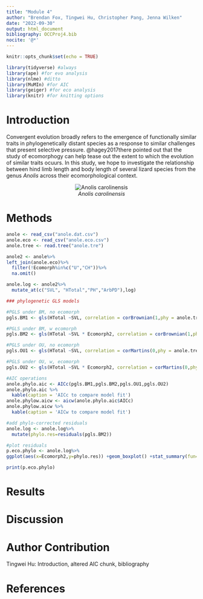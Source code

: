 ```yaml
---
title: "Module 4"
author: "Brendan Fox, Tingwei Hu, Christopher Pang, Jenna Wilken"
date: "2022-09-30"
output: html_document
bibliography: OCCProj4.bib
nocite: '@*'
---
```

```r
knitr::opts_chunk$set(echo = TRUE)
```

```r
library(tidyverse) #always
library(ape) #for evo analysis
library(nlme) #ditto
library(MuMIn) #for AIC
library(geiger) #for eco analysis
library(knitr) #for knitting options
```
#   Introduction
Convergent evolution broadly refers to the emergence of functionally similar traits in phylogenetically distant species as a response to similar challenges that present selective pressure. @hagey2017there pointed out that the study of ecomorphogy can help tease out the extent to which the evolution of similar traits ocuurs. In this study, we hope to investigate the relationship between hind limb length and body length of several lizard species from the genus *Anolis* across their ecomorphological context.
<center>
![*Anolis carolinensis*](https://img.texasmonthly.com/2015/12/3818630739_60c3697540_o.jpg?auto=compress&crop=faces&fit=fit&fm=jpg&h=0&ixlib=php-1.2.1&q=45&w=1250)
</center>

#   Methods

```r
anole <- read_csv("anole.dat.csv")
anole.eco <- read_csv("anole.eco.csv")
anole.tree <- read.tree("anole.tre")
```

```r
anole2 <- anole%>%
left_join(anole.eco)%>%
  filter(!Ecomorph%in%c("U","CH"))%>%
  na.omit()

anole.log <- anole2%>%
  mutate_at(c("SVL", "HTotal","PH","ArbPD"),log)
```

```r
### phylogenetic GLS models

#PGLS under BM, no ecomorph
pgls.BM1 <- gls(HTotal ~SVL, correlation = corBrownian(1,phy = anole.tree,form=~Species),data = anole.log, method = "ML")

#PGLS under BM, w ecomorph
pgls.BM2 <- gls(HTotal ~SVL * Ecomorph2, correlation = corBrownian(1,phy = anole.tree,form=~Species),data = anole.log, method = "ML")

#PGLS under OU, no ecomorph
pgls.OU1 <- gls(HTotal ~SVL, correlation = corMartins(0,phy = anole.tree,form=~Species),data = anole.log, method = "ML")

#PGLS under OU, w, ecomorph
pgls.OU2 <- gls(HTotal ~SVL * Ecomorph2, correlation = corMartins(0,phy = anole.tree,form=~Species),data = anole.log, method = "ML")
```

```r
#AIC operations
anole.phylo.aic <- AICc(pgls.BM1,pgls.BM2,pgls.OU1,pgls.OU2)
anole.phylo.aic %>%  
  kable(caption = 'AICc to compare model fit')
anole.phylow.aicw <- aicw(anole.phylo.aic$AICc)
anole.phylow.aicw %>% 
  kable(caption = 'AICw to compare model fit')
```

```r
#add phylo-corrected residuals
anole.log <- anole.log%>%
  mutate(phylo.res=residuals(pgls.BM2))
```

```r
#plot residuals
p.eco.phylo <- anole.log%>%
ggplot(aes(x=Ecomorph2,y=phylo.res)) +geom_boxplot() +stat_summary(fun=mean, geom="point", size=3)

print(p.eco.phylo)

```
#   Results

#   Discussion

#   Author Contribution
Tingwei Hu: Introduction, altered AIC chunk, bibliography

#   References
